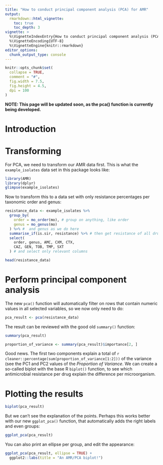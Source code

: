 ```yaml
---
title: "How to conduct principal component analysis (PCA) for AMR"
output: 
  rmarkdown::html_vignette:
    toc: true
    toc_depth: 3
vignette: >
  %\VignetteIndexEntry{How to conduct principal component analysis (PCA) for AMR}
  %\VignetteEncoding{UTF-8}
  %\VignetteEngine{knitr::rmarkdown}
editor_options: 
  chunk_output_type: console
---
```


```r
knitr::opts_chunk$set(
  collapse = TRUE,
  comment = "#",
  fig.width = 7.5,
  fig.height = 4.5,
  dpi = 100
)
```

**NOTE: This page will be updated soon, as the pca() function is currently being developed.**

# Introduction

# Transforming

For PCA, we need to transform our AMR data first. This is what the `example_isolates` data set in this package looks like:

```r
library(AMR)
library(dplyr)
glimpse(example_isolates)
```

Now to transform this to a data set with only resistance percentages per taxonomic order and genus:

```r
resistance_data <- example_isolates %>%
  group_by(
    order = mo_order(mo), # group on anything, like order
    genus = mo_genus(mo)
  ) %>% #  and genus as we do here
  summarise_if(is.sir, resistance) %>% # then get resistance of all drugs
  select(
    order, genus, AMC, CXM, CTX,
    CAZ, GEN, TOB, TMP, SXT
  ) # and select only relevant columns

head(resistance_data)
```

# Perform principal component analysis

The new `pca()` function will automatically filter on rows that contain numeric values in all selected variables, so we now only need to do:

```r
pca_result <- pca(resistance_data)
```

The result can be reviewed with the good old `summary()` function:

```r
summary(pca_result)
```

```r
proportion_of_variance <- summary(pca_result)$importance[2, ]
```

Good news. The first two components explain a total of `r cleaner::percentage(sum(proportion_of_variance[1:2]))` of the variance (see the PC1 and PC2 values of the *Proportion of Variance*. We can create a so-called biplot with the base R `biplot()` function, to see which antimicrobial resistance per drug explain the difference per microorganism.

# Plotting the results

```r
biplot(pca_result)
```

But we can't see the explanation of the points. Perhaps this works better with our new `ggplot_pca()` function, that automatically adds the right labels and even groups:

```r
ggplot_pca(pca_result)
```

You can also print an ellipse per group, and edit the appearance:

```r
ggplot_pca(pca_result, ellipse = TRUE) +
  ggplot2::labs(title = "An AMR/PCA biplot!")
```
